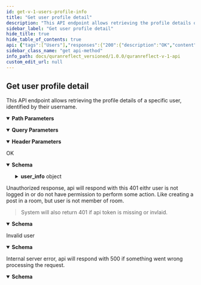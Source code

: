 ```yaml
---
id: get-v-1-users-profile-info
title: "Get user profile detail"
description: "This API endpoint allows retrieving the profile details of a specific user, identified by their username."
sidebar_label: "Get user profile detail"
hide_title: true
hide_table_of_contents: true
api: {"tags":["Users"],"responses":{"200":{"description":"OK","content":{"application/json":{"schema":{"type":"object","x-examples":{"Example 1":{"success":true,"user_info":{"id":1885,"username":"naveed","name":"Naveed String","first_name":"naveed","last_name":"string","verified":false,"profile_img":null,"followed":false,"original_profile_img":null,"rooms_list":[],"display_name":"Naveed String","user_type":"scholar","user_notifications_settings":[{"id":2159,"emails_disabled":true,"follow_notification":true,"followed_user_added_post_notification":true,"post_commented_notification":true,"post_liked_notification":true,"mention_notification":true,"added_post_in_group_notification":true,"follow_push_notification":true,"followed_user_added_post_push_notification":true,"post_commented_push_notification":true,"post_liked_push_notification":true,"mention_push_notification":true,"added_post_in_group_push_notification":true}]},"followers":7,"followees":24}},"properties":{"success":{"type":"boolean"},"user_info":{"type":"object","properties":{"id":{"type":"integer"},"username":{"type":"string"},"name":{"type":"string","deprecated":true},"first_name":{"type":"string"},"last_name":{"type":"string"},"verified":{"type":"boolean"},"profile_img":{"nullable":true},"followed":{"type":"boolean"},"original_profile_img":{"nullable":true},"rooms_list":{"type":"array","items":{"type":"object"}},"display_name":{"type":"string"},"user_type":{"type":"string"},"user_notifications_settings":{"type":"array","items":{"type":"object","properties":{"id":{"type":"integer"},"emails_disabled":{"type":"boolean"},"follow_notification":{"type":"boolean"},"followed_user_added_post_notification":{"type":"boolean"},"post_commented_notification":{"type":"boolean"},"post_liked_notification":{"type":"boolean"},"mention_notification":{"type":"boolean"},"added_post_in_group_notification":{"type":"boolean"},"follow_push_notification":{"type":"boolean"},"followed_user_added_post_push_notification":{"type":"boolean"},"post_commented_push_notification":{"type":"boolean"},"post_liked_push_notification":{"type":"boolean"},"mention_push_notification":{"type":"boolean"},"added_post_in_group_push_notification":{"type":"boolean"}}}}}},"followers":{"type":"integer"},"followees":{"type":"integer"}}},"examples":{"Example 1":{"value":{"success":true,"user_info":{"id":1885,"username":"naveed","name":"Naveed Ahmad","first_name":"naveed","last_name":"ahmad","verified":false,"profile_img":null,"followed":false,"original_profile_img":null,"rooms_list":[],"display_name":"Naveed Ahmad","user_type":"scholar","user_notifications_settings":[{"id":2159,"emails_disabled":true,"follow_notification":true,"followed_user_added_post_notification":true,"post_commented_notification":true,"post_liked_notification":true,"mention_notification":true,"added_post_in_group_notification":true,"follow_push_notification":true,"followed_user_added_post_push_notification":true,"post_commented_push_notification":true,"post_liked_push_notification":true,"mention_push_notification":true,"added_post_in_group_push_notification":true}]},"followers":7,"followees":24}}}}}},"401":{"description":"Unauthorized response, api will respond with this 401 eithr user is not logged in or do not have permission to perform some action. Like creating a post in a room, but user is not member of room.\n\n> System will also return 401 if api token is missing or invlaid.","content":{"application/json":{"schema":{"type":"object","x-examples":{"Example 1":{"errors":["You need to sign in or sign up before continuing."]}},"properties":{"errors":{"type":"array","items":{"type":"string"}},"status":{"type":"integer","default":401},"success":{"type":"boolean","default":false}}},"examples":{"not logged in":{"value":{"errors":["You need to sign in or sign up before continuing."],"success":false}},"missing or invalid api key":{"value":{"message":"You don't have permission!","status":401,"success":false}}}}}},"404":{"description":"Invalid user ","content":{"application/json":{"schema":{"type":"object","x-examples":{"Example 1":{"success":false,"message":"Invalid User"}},"properties":{"success":{"type":"boolean","default":false},"message":{"type":"string"}}},"examples":{"Example 1":{"value":{"success":false,"message":"Invalid user"}}}}}},"500":{"description":"Internal server error, api will respond with 500 if something went wrong processing the request.","content":{"application/json":{"schema":{"type":"object","properties":{"success":{"type":"boolean","default":false},"message":{"type":"string","default":"internal server error","description":"error message"}},"required":["success","message"]}}}}},"operationId":"get-v1-users-profile-info","description":"This API endpoint allows retrieving the profile details of a specific user, identified by their username. ","parameters":[{"name":"client_auth_token","in":"query","required":true,"schema":{"type":"string"},"description":"Client API token"},{"schema":{"type":"string"},"in":"header","name":"access-token","description":"user access token","required":true},{"schema":{"type":"string"},"in":"header","name":"client","description":"client access token","required":true},{"schema":{"type":"string"},"in":"header","name":"expiry","description":"timestamp of token expiry date"},{"schema":{"type":"string","example":"Bearer","default":"Bearer"},"in":"header","name":"token-type","description":"token type","required":true},{"schema":{"type":"string"},"in":"header","name":"uid","description":"user uid"},{"schema":{"type":"string"},"name":"username","in":"path","required":true,"description":"username of user"}],"method":"get","path":"/v1/users/{username}/profile","servers":[{"url":"https://quranreflect.com","description":"Production"}],"securitySchemes":{"apikey":{"name":"client_auth_token","type":"apiKey","in":"query"}},"info":{"title":"QuranReflect V1 API","description":"QuranReflect V1 APIs allows your app to interact with https://quranreflect.com resources. \n\n ## Getting started \n\n Our APIs are not public and require an API key. Please contact us via email `amer@qreflect.com` to get yours. \n\n ## User-specific APIs  \n\n All user-specific APIs (For example [Creating a post](/docs/quranreflect_versioned/quranreflect-v-1-api)) require the following headers:  \n\n - `access-token` the user access token, this token can be changed with every request. \n\n - `token-type`  value should always be `Bearer`. \n\n - `client` the client token, this too can be changed with every request. \n\n - `expiry` unix timestamp (in seconds) to indicate when access token will expire. \n\n - `uid` user's unique identifier. \n\n - `Authorization`: complete authorization header. Sample value `Bearer eyJhY2Nlc3MtdG9rZW4iOiJ4cjBrb3g1eXdVM3JrelVMZjhVUzlBIiwidG9rZW4tdHlwZSI6IkJlYXJlciIsImNsaWVudCI6IkpQeFJCRTloVmRBbDlTX1BVdEhJN2ciLCJleHBpcnkiOiIxNzA1OTQwNTQ3IiwidWlkIjoiYW1lci5hYmJhc0BtYWlsaW5hdG9yLmNvbSJ9`. \n\n The values of `access-token`, `client`, `expiry`, and `uid` headers will be returned in the response of [User Sign in API](/docs/quranreflect_versioned/user-signin).","version":"1.0.0"},"postman":{"name":"Get user profile detail","description":{"content":"This API endpoint allows retrieving the profile details of a specific user, identified by their username. ","type":"text/plain"},"url":{"path":["v1","users",":username","profile"],"host":["{{baseUrl}}"],"query":[{"disabled":false,"description":{"content":"(Required) Client API token","type":"text/plain"},"key":"client_auth_token","value":""}],"variable":[{"disabled":false,"description":{"content":"(Required) username of user","type":"text/plain"},"type":"any","value":"","key":"username"}]},"header":[{"disabled":false,"description":{"content":"(Required) user access token","type":"text/plain"},"key":"access-token","value":""},{"disabled":false,"description":{"content":"(Required) client access token","type":"text/plain"},"key":"client","value":""},{"disabled":false,"description":{"content":"timestamp of token expiry date","type":"text/plain"},"key":"expiry","value":""},{"disabled":false,"description":{"content":"(Required) token type","type":"text/plain"},"key":"token-type","value":""},{"disabled":false,"description":{"content":"user uid","type":"text/plain"},"key":"uid","value":""},{"key":"Accept","value":"application/json"}],"method":"GET"}}
sidebar_class_name: "get api-method"
info_path: docs/quranreflect_versioned/1.0.0/quranreflect-v-1-api
custom_edit_url: null
---
```



## Get user profile detail



This API endpoint allows retrieving the profile details of a specific user, identified by their username. 

<details style={{"marginBottom":"1rem"}} data-collapsed={false} open={true}><summary style={{}}><strong>Path Parameters</strong></summary><div><ul><ParamsItem className={"paramsItem"} param={{"schema":{"type":"string"},"name":"username","in":"path","required":true,"description":"username of user"}}></ParamsItem></ul></div></details><details style={{"marginBottom":"1rem"}} data-collapsed={false} open={true}><summary style={{}}><strong>Query Parameters</strong></summary><div><ul><ParamsItem className={"paramsItem"} param={{"name":"client_auth_token","in":"query","required":true,"schema":{"type":"string"},"description":"Client API token"}}></ParamsItem></ul></div></details><details style={{"marginBottom":"1rem"}} data-collapsed={false} open={true}><summary style={{}}><strong>Header Parameters</strong></summary><div><ul><ParamsItem className={"paramsItem"} param={{"schema":{"type":"string"},"in":"header","name":"access-token","description":"user access token","required":true}}></ParamsItem><ParamsItem className={"paramsItem"} param={{"schema":{"type":"string"},"in":"header","name":"client","description":"client access token","required":true}}></ParamsItem><ParamsItem className={"paramsItem"} param={{"schema":{"type":"string"},"in":"header","name":"expiry","description":"timestamp of token expiry date"}}></ParamsItem><ParamsItem className={"paramsItem"} param={{"schema":{"type":"string","example":"Bearer","default":"Bearer"},"in":"header","name":"token-type","description":"token type","required":true}}></ParamsItem><ParamsItem className={"paramsItem"} param={{"schema":{"type":"string"},"in":"header","name":"uid","description":"user uid"}}></ParamsItem></ul></div></details><div><ApiTabs><TabItem label={"200"} value={"200"}><div>

OK

</div><div><MimeTabs schemaType={"response"}><TabItem label={"application/json"} value={"application/json"}><SchemaTabs><TabItem label={"Schema"} value={"Schema"}><details style={{}} data-collapsed={false} open={true}><summary style={{"textAlign":"left"}}><strong>Schema</strong></summary><div style={{"textAlign":"left","marginLeft":"1rem"}}></div><ul style={{"marginLeft":"1rem"}}><SchemaItem collapsible={false} name={"success"} required={false} schemaName={"boolean"} qualifierMessage={undefined} schema={{"type":"boolean"}}></SchemaItem><SchemaItem collapsible={true} className={"schemaItem"}><details style={{}}><summary style={{}}><strong>user_info</strong><span style={{"opacity":"0.6"}}> object</span></summary><div style={{"marginLeft":"1rem"}}><SchemaItem collapsible={false} name={"id"} required={false} schemaName={"integer"} qualifierMessage={undefined} schema={{"type":"integer"}}></SchemaItem><SchemaItem collapsible={false} name={"username"} required={false} schemaName={"string"} qualifierMessage={undefined} schema={{"type":"string"}}></SchemaItem><SchemaItem collapsible={false} name={"name"} required={false} schemaName={"string"} qualifierMessage={undefined} schema={{"type":"string","deprecated":true}}></SchemaItem><SchemaItem collapsible={false} name={"first_name"} required={false} schemaName={"string"} qualifierMessage={undefined} schema={{"type":"string"}}></SchemaItem><SchemaItem collapsible={false} name={"last_name"} required={false} schemaName={"string"} qualifierMessage={undefined} schema={{"type":"string"}}></SchemaItem><SchemaItem collapsible={false} name={"verified"} required={false} schemaName={"boolean"} qualifierMessage={undefined} schema={{"type":"boolean"}}></SchemaItem><SchemaItem collapsible={false} name={"profile_img"} required={false} schemaName={""} qualifierMessage={undefined} schema={{"nullable":true}}></SchemaItem><SchemaItem collapsible={false} name={"followed"} required={false} schemaName={"boolean"} qualifierMessage={undefined} schema={{"type":"boolean"}}></SchemaItem><SchemaItem collapsible={false} name={"original_profile_img"} required={false} schemaName={""} qualifierMessage={undefined} schema={{"nullable":true}}></SchemaItem><SchemaItem collapsible={false} name={"rooms_list"} required={false} schemaName={"object[]"} qualifierMessage={undefined} schema={{"type":"array","items":{"type":"object"}}}></SchemaItem><SchemaItem collapsible={false} name={"display_name"} required={false} schemaName={"string"} qualifierMessage={undefined} schema={{"type":"string"}}></SchemaItem><SchemaItem collapsible={false} name={"user_type"} required={false} schemaName={"string"} qualifierMessage={undefined} schema={{"type":"string"}}></SchemaItem><SchemaItem collapsible={true} className={"schemaItem"}><details style={{}}><summary style={{}}><strong>user_notifications_settings</strong><span style={{"opacity":"0.6"}}> object[]</span></summary><div style={{"marginLeft":"1rem"}}><li><div style={{"fontSize":"var(--ifm-code-font-size)","opacity":"0.6","marginLeft":"-.5rem","paddingBottom":".5rem"}}>Array [</div></li><SchemaItem collapsible={false} name={"id"} required={false} schemaName={"integer"} qualifierMessage={undefined} schema={{"type":"integer"}}></SchemaItem><SchemaItem collapsible={false} name={"emails_disabled"} required={false} schemaName={"boolean"} qualifierMessage={undefined} schema={{"type":"boolean"}}></SchemaItem><SchemaItem collapsible={false} name={"follow_notification"} required={false} schemaName={"boolean"} qualifierMessage={undefined} schema={{"type":"boolean"}}></SchemaItem><SchemaItem collapsible={false} name={"followed_user_added_post_notification"} required={false} schemaName={"boolean"} qualifierMessage={undefined} schema={{"type":"boolean"}}></SchemaItem><SchemaItem collapsible={false} name={"post_commented_notification"} required={false} schemaName={"boolean"} qualifierMessage={undefined} schema={{"type":"boolean"}}></SchemaItem><SchemaItem collapsible={false} name={"post_liked_notification"} required={false} schemaName={"boolean"} qualifierMessage={undefined} schema={{"type":"boolean"}}></SchemaItem><SchemaItem collapsible={false} name={"mention_notification"} required={false} schemaName={"boolean"} qualifierMessage={undefined} schema={{"type":"boolean"}}></SchemaItem><SchemaItem collapsible={false} name={"added_post_in_group_notification"} required={false} schemaName={"boolean"} qualifierMessage={undefined} schema={{"type":"boolean"}}></SchemaItem><SchemaItem collapsible={false} name={"follow_push_notification"} required={false} schemaName={"boolean"} qualifierMessage={undefined} schema={{"type":"boolean"}}></SchemaItem><SchemaItem collapsible={false} name={"followed_user_added_post_push_notification"} required={false} schemaName={"boolean"} qualifierMessage={undefined} schema={{"type":"boolean"}}></SchemaItem><SchemaItem collapsible={false} name={"post_commented_push_notification"} required={false} schemaName={"boolean"} qualifierMessage={undefined} schema={{"type":"boolean"}}></SchemaItem><SchemaItem collapsible={false} name={"post_liked_push_notification"} required={false} schemaName={"boolean"} qualifierMessage={undefined} schema={{"type":"boolean"}}></SchemaItem><SchemaItem collapsible={false} name={"mention_push_notification"} required={false} schemaName={"boolean"} qualifierMessage={undefined} schema={{"type":"boolean"}}></SchemaItem><SchemaItem collapsible={false} name={"added_post_in_group_push_notification"} required={false} schemaName={"boolean"} qualifierMessage={undefined} schema={{"type":"boolean"}}></SchemaItem><li><div style={{"fontSize":"var(--ifm-code-font-size)","opacity":"0.6","marginLeft":"-.5rem"}}>]</div></li></div></details></SchemaItem></div></details></SchemaItem><SchemaItem collapsible={false} name={"followers"} required={false} schemaName={"integer"} qualifierMessage={undefined} schema={{"type":"integer"}}></SchemaItem><SchemaItem collapsible={false} name={"followees"} required={false} schemaName={"integer"} qualifierMessage={undefined} schema={{"type":"integer"}}></SchemaItem></ul></details></TabItem><TabItem label={"Example (from schema)"} value={"Example (from schema)"}><ResponseSamples responseExample={"{\n  \"success\": true,\n  \"user_info\": {\n    \"id\": 0,\n    \"username\": \"string\",\n    \"first_name\": \"string\",\n    \"last_name\": \"string\",\n    \"verified\": true,\n    \"followed\": true,\n    \"rooms_list\": [\n      {}\n    ],\n    \"display_name\": \"string\",\n    \"user_type\": \"string\",\n    \"user_notifications_settings\": [\n      {\n        \"id\": 0,\n        \"emails_disabled\": true,\n        \"follow_notification\": true,\n        \"followed_user_added_post_notification\": true,\n        \"post_commented_notification\": true,\n        \"post_liked_notification\": true,\n        \"mention_notification\": true,\n        \"added_post_in_group_notification\": true,\n        \"follow_push_notification\": true,\n        \"followed_user_added_post_push_notification\": true,\n        \"post_commented_push_notification\": true,\n        \"post_liked_push_notification\": true,\n        \"mention_push_notification\": true,\n        \"added_post_in_group_push_notification\": true\n      }\n    ]\n  },\n  \"followers\": 0,\n  \"followees\": 0\n}"} language={"json"}></ResponseSamples></TabItem><TabItem label={"Example 1"} value={"Example 1"}><ResponseSamples responseExample={"{\n  \"success\": true,\n  \"user_info\": {\n    \"id\": 1885,\n    \"username\": \"naveed\",\n    \"name\": \"Naveed Ahmad\",\n    \"first_name\": \"naveed\",\n    \"last_name\": \"ahmad\",\n    \"verified\": false,\n    \"profile_img\": null,\n    \"followed\": false,\n    \"original_profile_img\": null,\n    \"rooms_list\": [],\n    \"display_name\": \"Naveed Ahmad\",\n    \"user_type\": \"scholar\",\n    \"user_notifications_settings\": [\n      {\n        \"id\": 2159,\n        \"emails_disabled\": true,\n        \"follow_notification\": true,\n        \"followed_user_added_post_notification\": true,\n        \"post_commented_notification\": true,\n        \"post_liked_notification\": true,\n        \"mention_notification\": true,\n        \"added_post_in_group_notification\": true,\n        \"follow_push_notification\": true,\n        \"followed_user_added_post_push_notification\": true,\n        \"post_commented_push_notification\": true,\n        \"post_liked_push_notification\": true,\n        \"mention_push_notification\": true,\n        \"added_post_in_group_push_notification\": true\n      }\n    ]\n  },\n  \"followers\": 7,\n  \"followees\": 24\n}"} language={"json"}></ResponseSamples></TabItem></SchemaTabs></TabItem></MimeTabs></div></TabItem><TabItem label={"401"} value={"401"}><div>

Unauthorized response, api will respond with this 401 eithr user is not logged in or do not have permission to perform some action. Like creating a post in a room, but user is not member of room.

> System will also return 401 if api token is missing or invlaid.

</div><div><MimeTabs schemaType={"response"}><TabItem label={"application/json"} value={"application/json"}><SchemaTabs><TabItem label={"Schema"} value={"Schema"}><details style={{}} data-collapsed={false} open={true}><summary style={{"textAlign":"left"}}><strong>Schema</strong></summary><div style={{"textAlign":"left","marginLeft":"1rem"}}></div><ul style={{"marginLeft":"1rem"}}><SchemaItem collapsible={false} name={"errors"} required={false} schemaName={"string[]"} qualifierMessage={undefined} schema={{"type":"array","items":{"type":"string"}}}></SchemaItem><SchemaItem collapsible={false} name={"status"} required={false} schemaName={"integer"} qualifierMessage={undefined} schema={{"type":"integer","default":401}}></SchemaItem><SchemaItem collapsible={false} name={"success"} required={false} schemaName={"boolean"} qualifierMessage={undefined} schema={{"type":"boolean","default":false}}></SchemaItem></ul></details></TabItem><TabItem label={"Example (from schema)"} value={"Example (from schema)"}><ResponseSamples responseExample={"{\n  \"errors\": [\n    \"string\"\n  ],\n  \"status\": 401,\n  \"success\": false\n}"} language={"json"}></ResponseSamples></TabItem><TabItem label={"not logged in"} value={"not logged in"}><ResponseSamples responseExample={"{\n  \"errors\": [\n    \"You need to sign in or sign up before continuing.\"\n  ],\n  \"success\": false\n}"} language={"json"}></ResponseSamples></TabItem><TabItem label={"missing or invalid api key"} value={"missing or invalid api key"}><ResponseSamples responseExample={"{\n  \"message\": \"You don't have permission!\",\n  \"status\": 401,\n  \"success\": false\n}"} language={"json"}></ResponseSamples></TabItem></SchemaTabs></TabItem></MimeTabs></div></TabItem><TabItem label={"404"} value={"404"}><div>

Invalid user 

</div><div><MimeTabs schemaType={"response"}><TabItem label={"application/json"} value={"application/json"}><SchemaTabs><TabItem label={"Schema"} value={"Schema"}><details style={{}} data-collapsed={false} open={true}><summary style={{"textAlign":"left"}}><strong>Schema</strong></summary><div style={{"textAlign":"left","marginLeft":"1rem"}}></div><ul style={{"marginLeft":"1rem"}}><SchemaItem collapsible={false} name={"success"} required={false} schemaName={"boolean"} qualifierMessage={undefined} schema={{"type":"boolean","default":false}}></SchemaItem><SchemaItem collapsible={false} name={"message"} required={false} schemaName={"string"} qualifierMessage={undefined} schema={{"type":"string"}}></SchemaItem></ul></details></TabItem><TabItem label={"Example (from schema)"} value={"Example (from schema)"}><ResponseSamples responseExample={"{\n  \"success\": false,\n  \"message\": \"string\"\n}"} language={"json"}></ResponseSamples></TabItem><TabItem label={"Example 1"} value={"Example 1"}><ResponseSamples responseExample={"{\n  \"success\": false,\n  \"message\": \"Invalid user\"\n}"} language={"json"}></ResponseSamples></TabItem></SchemaTabs></TabItem></MimeTabs></div></TabItem><TabItem label={"500"} value={"500"}><div>

Internal server error, api will respond with 500 if something went wrong processing the request.

</div><div><MimeTabs schemaType={"response"}><TabItem label={"application/json"} value={"application/json"}><SchemaTabs><TabItem label={"Schema"} value={"Schema"}><details style={{}} data-collapsed={false} open={true}><summary style={{"textAlign":"left"}}><strong>Schema</strong></summary><div style={{"textAlign":"left","marginLeft":"1rem"}}></div><ul style={{"marginLeft":"1rem"}}><SchemaItem collapsible={false} name={"success"} required={true} schemaName={"boolean"} qualifierMessage={undefined} schema={{"type":"boolean","default":false}}></SchemaItem><SchemaItem collapsible={false} name={"message"} required={true} schemaName={"string"} qualifierMessage={undefined} schema={{"type":"string","default":"internal server error","description":"error message"}}></SchemaItem></ul></details></TabItem><TabItem label={"Example (from schema)"} value={"Example (from schema)"}><ResponseSamples responseExample={"{\n  \"success\": false,\n  \"message\": \"internal server error\"\n}"} language={"json"}></ResponseSamples></TabItem></SchemaTabs></TabItem></MimeTabs></div></TabItem></ApiTabs></div>
      